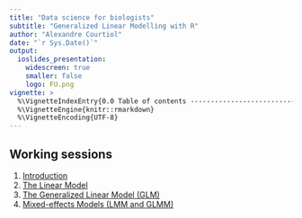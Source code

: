 ```yaml
---
title: "Data science for biologists"
subtitle: "Generalized Linear Modelling with R"
author: "Alexandre Courtiol"
date: "`r Sys.Date()`"
output:
  ioslides_presentation:
    widescreen: true
    smaller: false
    logo: FU.png
vignette: >
  %\VignetteIndexEntry{0.0 Table of contents ------------------------------------------------------}
  %\VignetteEngine{knitr::rmarkdown}
  %\VignetteEncoding{UTF-8}
---
```


## Working sessions

1. [Introduction](./Introduction_course.html)
2. [The Linear Model](./LM_intro_course.html)
3. [The Generalized Linear Model (GLM)](./GLM_intro_course.html)
4. [Mixed-effects Models (LMM and GLMM)](./MM_intro_course.html)
